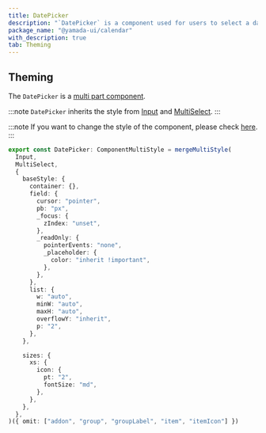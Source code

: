 ```yaml
---
title: DatePicker
description: "`DatePicker` is a component used for users to select a date."
package_name: "@yamada-ui/calendar"
with_description: true
tab: Theming
---
```


## Theming

The `DatePicker` is a [multi part component](/styled-system/theming/component-style#multi-part-component).

:::note
`DatePicker` inherits the style from [Input](/components/forms/input) and [MultiSelect](/components/forms/multi-select).
:::

:::note
If you want to change the style of the component, please check [here](/styled-system/theming/customize-theme#changing-the-style-of-components).
:::

```ts
export const DatePicker: ComponentMultiStyle = mergeMultiStyle(
  Input,
  MultiSelect,
  {
    baseStyle: {
      container: {},
      field: {
        cursor: "pointer",
        pb: "px",
        _focus: {
          zIndex: "unset",
        },
        _readOnly: {
          pointerEvents: "none",
          _placeholder: {
            color: "inherit !important",
          },
        },
      },
      list: {
        w: "auto",
        minW: "auto",
        maxH: "auto",
        overflowY: "inherit",
        p: "2",
      },
    },

    sizes: {
      xs: {
        icon: {
          pt: "2",
          fontSize: "md",
        },
      },
    },
  },
)({ omit: ["addon", "group", "groupLabel", "item", "itemIcon"] })
```
